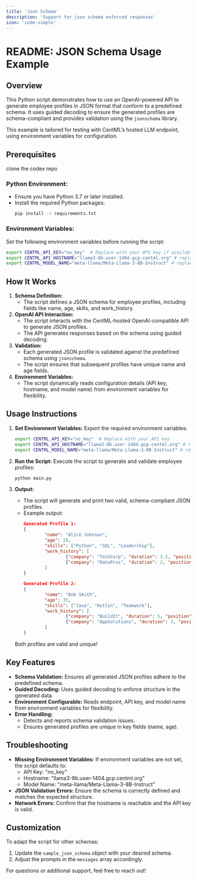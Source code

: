 ```yaml
---
title: 'Json Schema'
description: 'Support for json schema enforced responses'
icon: 'code-simple'
---
```

# README: JSON Schema Usage Example

## Overview

This Python script demonstrates how to use an OpenAI-powered API to generate employee profiles in JSON format that conform to a predefined schema. It uses guided decoding to ensure the generated profiles are schema-compliant and provides validation using the `jsonschema` library.

This example is tailored for testing with CentML’s hosted LLM endpoint, using environment variables for configuration.

## Prerequisites
clone the codex repo

### Python Environment:
- Ensure you have Python 3.7 or later installed.
- Install the required Python packages:
    ```bash
    pip install -r requirements.txt
    ```

### Environment Variables:
Set the following environment variables before running the script:
```bash
export CENTML_API_KEY="no_key"  # Replace with your API key if available
export CENTML_API_HOSTNAME="llama3-8b.user-1404.gcp.centml.org" # replace with your endpoint url
export CENTML_MODEL_NAME="meta-llama/Meta-Llama-3-8B-Instruct" # replace with your model
```

## How It Works

1. **Schema Definition:**
     - The script defines a JSON schema for employee profiles, including fields like name, age, skills, and work_history.
2. **OpenAI API Interaction:**
     - The script interacts with the CentML-hosted OpenAI-compatible API to generate JSON profiles.
     - The API generates responses based on the schema using guided decoding.
3. **Validation:**
     - Each generated JSON profile is validated against the predefined schema using `jsonschema`.
     - The script ensures that subsequent profiles have unique name and age fields.
4. **Environment Variables:**
     - The script dynamically reads configuration details (API key, hostname, and model name) from environment variables for flexibility.

## Usage Instructions

1. **Set Environment Variables:**
     Export the required environment variables:
     ```bash
     export CENTML_API_KEY="no_key"  # Replace with your API key
     export CENTML_API_HOSTNAME="llama3-8b.user-1404.gcp.centml.org" # replace with your endpoint url
     export CENTML_MODEL_NAME="meta-llama/Meta-Llama-3-8B-Instruct" # replace with your model
     ```

2. **Run the Script:**
     Execute the script to generate and validate employee profiles:
     ```bash
     python main.py
     ```

3. **Output:**
     - The script will generate and print two valid, schema-compliant JSON profiles.
     - Example output:
         ```json
         Generated Profile 1:
         {
                 "name": "Alice Johnson",
                 "age": 28,
                 "skills": ["Python", "SQL", "Leadership"],
                 "work_history": [
                         {"company": "TechCorp", "duration": 3.5, "position": "Software Engineer"},
                         {"company": "DataPros", "duration": 2, "position": "Data Analyst"}
                 ]
         }

         Generated Profile 2:
         {
                 "name": "Bob Smith",
                 "age": 35,
                 "skills": ["Java", "Kotlin", "Teamwork"],
                 "work_history": [
                         {"company": "BuildIt", "duration": 5, "position": "Project Manager"},
                         {"company": "AppSolutions", "duration": 3, "position": "Mobile Developer"}
                 ]
         }
         ```
     Both profiles are valid and unique!

## Key Features

- **Schema Validation:** Ensures all generated JSON profiles adhere to the predefined schema.
- **Guided Decoding:** Uses guided decoding to enforce structure in the generated data.
- **Environment Configurable:** Reads endpoint, API key, and model name from environment variables for flexibility.
- **Error Handling:**
    - Detects and reports schema validation issues.
    - Ensures generated profiles are unique in key fields (name, age).

## Troubleshooting

- **Missing Environment Variables:**
    If environment variables are not set, the script defaults to:
    - API Key: "no_key"
    - Hostname: "llama3-8b.user-1404.gcp.centml.org"
    - Model Name: "meta-llama/Meta-Llama-3-8B-Instruct"
- **JSON Validation Errors:**
    Ensure the schema is correctly defined and matches the expected structure.
- **Network Errors:**
    Confirm that the hostname is reachable and the API key is valid.

## Customization

To adapt the script for other schemas:
1. Update the `sample_json_schema` object with your desired schema.
2. Adjust the prompts in the `messages` array accordingly.

For questions or additional support, feel free to reach out!
```
